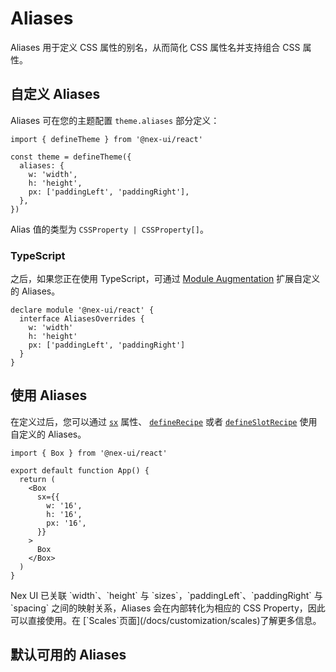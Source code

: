 
# Aliases

Aliases 用于定义 CSS 属性的别名，从而简化 CSS 属性名并支持组合 CSS 属性。

## 自定义 Aliases

Aliases 可在您的主题配置 `theme.aliases` 部分定义：

```tsx
import { defineTheme } from '@nex-ui/react'

const theme = defineTheme({
  aliases: {
    w: 'width',
    h: 'height',
    px: ['paddingLeft', 'paddingRight'],
  },
})
```

Alias 值的类型为 `CSSProperty | CSSProperty[]`。

### TypeScript

之后，如果您正在使用 TypeScript，可通过 [Module Augmentation](https://www.typescriptlang.org/docs/handbook/declaration-merging.html#module-augmentation)
扩展自定义的 Aliases。

```tsx
declare module '@nex-ui/react' {
  interface AliasesOverrides {
    w: 'width'
    h: 'height'
    px: ['paddingLeft', 'paddingRight']
  }
}
```

## 使用 Aliases

在定义过后，您可以通过 [`sx`](/docs/styling/sx-prop) 属性、 [`defineRecipe`](/docs/styling/recipes) 或者 [`defineSlotRecipe`](/docs/styling/slot-recipes) 使用自定义的 Aliases。

```tsx
import { Box } from '@nex-ui/react'

export default function App() {
  return (
    <Box
      sx={{
        w: '16',
        h: '16',
        px: '16',
      }}
    >
      Box
    </Box>
  )
}
```

<Callout>
  Nex UI 已关联 `width`、`height` 与 `sizes`，`paddingLeft`、`paddingRight` 与
  `spacing` 之间的映射关系，Aliases 会在内部转化为相应的 CSS
  Property，因此可以直接使用。在
  [`Scales`页面](/docs/customization/scales)了解更多信息。
</Callout>

## 默认可用的 Aliases

<AliasTable />
